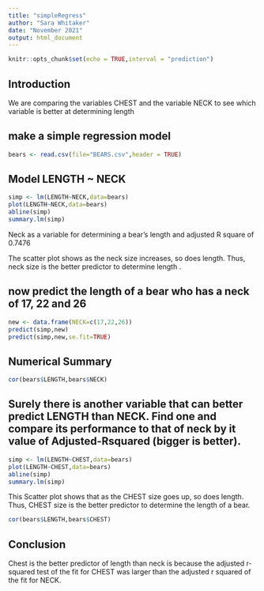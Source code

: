 ```yaml
---
title: "simpleRegress"
author: "Sara Whitaker"
date: "November 2021"
output: html_document
---
```


```r
knitr::opts_chunk$set(echo = TRUE,interval = "prediction")
```

## Introduction 

We are comparing the variables CHEST and the variable NECK to see which variable is better at determining length 

## make a simple regression model

```r
bears <- read.csv(file="BEARS.csv",header = TRUE)
```

## Model LENGTH ~ NECK 

```r
simp <- lm(LENGTH~NECK,data=bears)
plot(LENGTH~NECK,data=bears)
abline(simp)
summary.lm(simp)
```

Neck as a variable for determining a bear's length and adjusted R square of 0.7476

The scatter plot shows as the neck size increases, so does length. Thus, neck size is the better predictor to determine length .

## now predict the length of a bear who has a neck of 17, 22 and 26


```r
new <- data.frame(NECK=c(17,22,26))
predict(simp,new)
predict(simp,new,se.fit=TRUE)
```

## Numerical Summary

```r
cor(bears$LENGTH,bears$NECK)
```

## Surely there is another variable that can better predict LENGTH than NECK. Find one and compare its performance to that of neck by it value of Adjusted-Rsquared (bigger is better).

```r
simp <- lm(LENGTH~CHEST,data=bears)
plot(LENGTH~CHEST,data=bears)
abline(simp)
summary.lm(simp)
```


This Scatter plot shows that as the CHEST size goes up, so does length. Thus, CHEST size is the better predictor to determine the length of a bear. 

```r
cor(bears$LENGTH,bears$CHEST)
```
## Conclusion 

Chest is the better predictor of length than neck is because the adjusted r-squared test of the fit for CHEST was larger than the adjusted r squared of the fit for NECK. 
